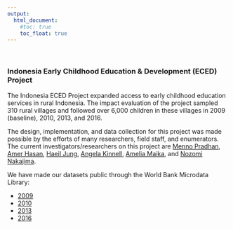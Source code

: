 ```yaml
---
output:
  html_document: 
    #toc: true
    toc_float: true
---
```


<link rel="stylesheet" href="styles.css" type="text/css">
&nbsp;

### Indonesia Early Childhood Education & Development (ECED) Project

The Indonesia ECED Project expanded access to early childhood education services in rural Indonesia. The impact evaluation of the project sampled 310 rural villages and followed over 6,000 children in these villages in 2009 (baseline), 2010, 2013, and 2016. 

The design, implementation, and data collection for this project was made possible by the efforts of many researchers, field staff, and enumerators. The current investigators/researchers on this project are [Menno Pradhan](https://www.uva.nl/en/profile/p/r/m.p.pradhan/m.p.pradhan.html?cb), [Amer Hasan](https://blogs.worldbank.org/team/amer-hasan), [Haeil Jung](https://kupa.korea.edu/kupaeng/professor/fulltime.do?mode=view&articleNo=36685&article.offset=0&articleLimit=200), [Angela Kinnell](), [Amelia Maika](https://acadstaff.ugm.ac.id/amelia), and [Nozomi Nakajima](https://nozominakajima.github.io/).

We have made our datasets public through the World Bank Microdata Library:    

  + [2009](https://microdata.worldbank.org/index.php/catalog/3534)  
  + [2010](https://microdata.worldbank.org/index.php/catalog/3535)  
  + [2013](https://microdata.worldbank.org/index.php/catalog/3536)  
  + [2016](https://microdata.worldbank.org/index.php/catalog/3537)  






